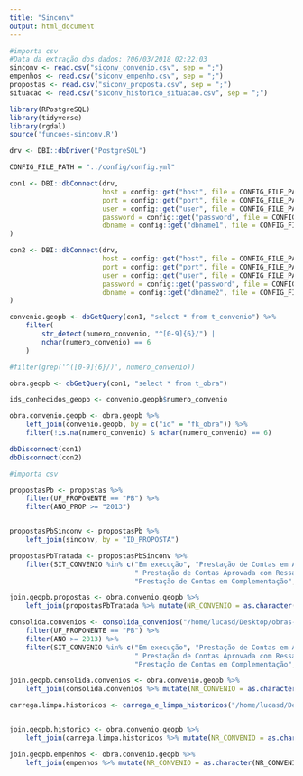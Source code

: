 ```yaml
---
title: "Sinconv"
output: html_document
---
```


```r

#importa csv
#Data da extração dos dados: ?06/03/2018 02:22:03
sinconv <- read.csv("siconv_convenio.csv", sep = ";")
empenhos <- read.csv("siconv_empenho.csv", sep = ";")
propostas <- read.csv("siconv_proposta.csv", sep = ";")
situacao <- read.csv("siconv_historico_situacao.csv", sep = ";")

library(RPostgreSQL)
library(tidyverse)
library(rgdal)
source('funcoes-sinconv.R')

drv <- DBI::dbDriver("PostgreSQL")

CONFIG_FILE_PATH = "../config/config.yml"

con1 <- DBI::dbConnect(drv,
                       host = config::get("host", file = CONFIG_FILE_PATH),
                       port = config::get("port", file = CONFIG_FILE_PATH),
                       user = config::get("user", file = CONFIG_FILE_PATH),
                       password = config::get("password", file = CONFIG_FILE_PATH),
                       dbname = config::get("dbname1", file = CONFIG_FILE_PATH)
)

con2 <- DBI::dbConnect(drv,
                       host = config::get("host", file = CONFIG_FILE_PATH),
                       port = config::get("port", file = CONFIG_FILE_PATH),
                       user = config::get("user", file = CONFIG_FILE_PATH),
                       password = config::get("password", file = CONFIG_FILE_PATH),
                       dbname = config::get("dbname2", file = CONFIG_FILE_PATH)
)

convenio.geopb <- dbGetQuery(con1, "select * from t_convenio") %>%
    filter(
        str_detect(numero_convenio, "^[0-9]{6}/") |
        nchar(numero_convenio) == 6
    )

#filter(grep('^([0-9]{6}/)', numero_convenio))

obra.geopb <- dbGetQuery(con1, "select * from t_obra")

ids_conhecidos_geopb <- convenio.geopb$numero_convenio

obra.convenio.geopb <- obra.geopb %>% 
    left_join(convenio.geopb, by = c("id" = "fk_obra")) %>%
    filter(!is.na(numero_convenio) & nchar(numero_convenio) == 6)

dbDisconnect(con1)
dbDisconnect(con2)

```


```r

#importa csv

propostasPb <- propostas %>% 
    filter(UF_PROPONENTE == "PB") %>% 
    filter(ANO_PROP >= "2013") 


propostasPbSinconv <- propostasPb %>% 
    left_join(sinconv, by = "ID_PROPOSTA") 

propostasPbTratada <- propostasPbSinconv %>% 
    filter(SIT_CONVENIO %in% c("Em execução", "Prestação de Contas em Análise", "Prestação de Contas Aprovada", "Prestação de Contas enviada para Análise",
                               " Prestação de Contas Aprovada com Ressalvas", "Prestação de Contas Iniciada Por Antecipação",
                               "Prestação de Contas em Complementação", "Prestação de Contas Rejeitada"))

join.geopb.propostas <- obra.convenio.geopb %>% 
    left_join(propostasPbTratada %>% mutate(NR_CONVENIO = as.character(NR_CONVENIO)), by = c('numero_convenio' = 'NR_CONVENIO'))
```


```r

consolida.convenios <- consolida_convenios("/home/lucasd/Desktop/obras-pb/analysis/dados-sinconv") %>% 
    filter(UF_PROPONENTE == "PB") %>%
    filter(ANO >= 2013) %>% 
    filter(SIT_CONVENIO %in% c("Em execução", "Prestação de Contas em Análise", "Prestação de Contas Aprovada", "Prestação de Contas enviada para Análise",
                               " Prestação de Contas Aprovada com Ressalvas", "Prestação de Contas Iniciada Por Antecipação",
                               "Prestação de Contas em Complementação", "Prestação de Contas Rejeitada"))

join.geopb.consolida.convenios <- obra.convenio.geopb %>% 
    left_join(consolida.convenios %>% mutate(NR_CONVENIO = as.character(NR_CONVENIO)), by = c('numero_convenio' = 'NR_CONVENIO'))
```


```r

carrega.limpa.historicos <- carrega_e_limpa_historicos("/home/lucasd/Desktop/obras-pb/analysis/dados-sinconv", ids_conhecidos_geopb)


join.geopb.historico <- obra.convenio.geopb %>% 
    left_join(carrega.limpa.historicos %>% mutate(NR_CONVENIO = as.character(NR_CONVENIO)), by = c('numero_convenio' = 'NR_CONVENIO'))
```


```r

join.geopb.empenhos <- obra.convenio.geopb %>% 
    left_join(empenhos %>% mutate(NR_CONVENIO = as.character(NR_CONVENIO)), by = c('numero_convenio' = 'NR_CONVENIO'))

```



